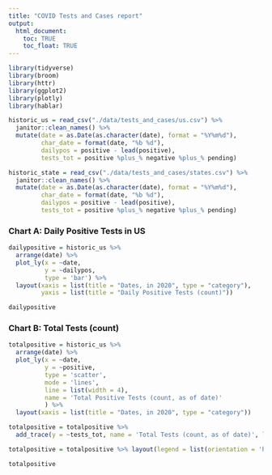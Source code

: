 ```yaml
---
title: "COVID Tests and Cases report"
output: 
  html_document:
    toc: TRUE
    toc_float: TRUE
---
```


```r
library(tidyverse)
library(broom)
library(httr)
library(ggplot2)
library(plotly)
library(hablar)
```

```r
historic_us = read_csv("./data/tests_and_cases/us.csv") %>% 
  janitor::clean_names() %>% 
  mutate(date = as.Date(as.character(date), format = "%Y%m%d"),
         char_date = format(date, "%b %d"),
         dailypos = positive - lead(positive),
         tests_tot = positive %plus_% negative %plus_% pending)

historic_state = read_csv("./data/tests_and_cases/states.csv") %>% 
  janitor::clean_names() %>% 
  mutate(date = as.Date(as.character(date), format = "%Y%m%d"),
         char_date = format(date, "%b %d"),
         dailypos = positive - lead(positive),
         tests_tot = positive %plus_% negative %plus_% pending)
```


### Chart A: Daily Positive Tests in US

```r
dailypositive = historic_us %>%
  arrange(date) %>% 
  plot_ly(x = ~date,
          y = ~dailypos,
          type = 'bar') %>% 
  layout(xaxis = list(title = "Dates, in 2020", type = "category"),
         yaxis = list(title = "Daily Positive Tests (count)"))

dailypositive
```



### Chart B: Total Tests (count)

```r
totalpositive = historic_us %>%
  arrange(date) %>% 
  plot_ly(x = ~date,
          y = ~positive,
          type = 'scatter',
          mode = 'lines',
          line = list(width = 4),
          name = 'Total Positive Tests (count, as of date)'
          ) %>% 
  layout(xaxis = list(title = "Dates, in 2020", type = "category"))

totalpositive = totalpositive %>% 
  add_trace(y = ~tests_tot, name = 'Total Tests (count, as of date)', line = list(width = 4)) 

totalpositive = totalpositive %>% layout(legend = list(orientation = 'h'))

totalpositive
```